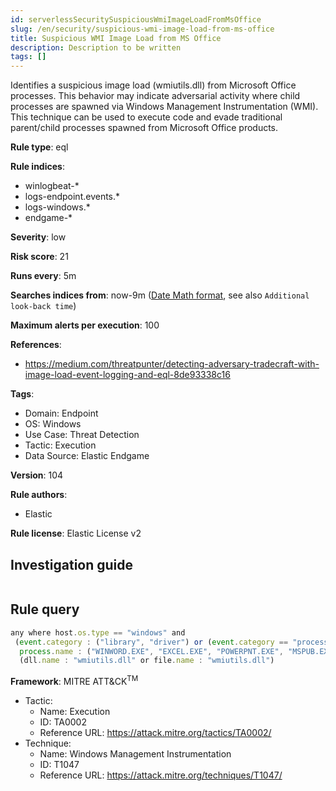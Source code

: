 ```yaml
---
id: serverlessSecuritySuspiciousWmiImageLoadFromMsOffice
slug: /en/security/suspicious-wmi-image-load-from-ms-office
title: Suspicious WMI Image Load from MS Office
description: Description to be written
tags: []
---
```


<div id="suspicious-wmi-image-load-from-ms-office"></div>

Identifies a suspicious image load (wmiutils.dll) from Microsoft Office processes. This behavior may indicate adversarial activity where child processes are spawned via Windows Management Instrumentation (WMI). This technique can be used to execute code and evade traditional parent/child processes spawned from Microsoft Office products.

**Rule type**: eql

**Rule indices**: 

* winlogbeat-*
* logs-endpoint.events.*
* logs-windows.*
* endgame-*

**Severity**: low

**Risk score**: 21

**Runs every**: 5m

**Searches indices from**: now-9m ([Date Math format](((ref))/common-options.html#date-math), see also <DocLink id="serverlessSecurityRulesUiCreate" section="set-the-rules-schedule">`Additional look-back time`</DocLink>)

**Maximum alerts per execution**: 100

**References**: 

* https://medium.com/threatpunter/detecting-adversary-tradecraft-with-image-load-event-logging-and-eql-8de93338c16

**Tags**: 

* Domain: Endpoint
* OS: Windows
* Use Case: Threat Detection
* Tactic: Execution
* Data Source: Elastic Endgame

**Version**: 104

**Rule authors**: 

* Elastic

**Rule license**: Elastic License v2

## Investigation guide

```markdown

```

## Rule query

```js
any where host.os.type == "windows" and
 (event.category : ("library", "driver") or (event.category == "process" and event.action : "Image loaded*")) and
  process.name : ("WINWORD.EXE", "EXCEL.EXE", "POWERPNT.EXE", "MSPUB.EXE", "MSACCESS.EXE") and
  (dll.name : "wmiutils.dll" or file.name : "wmiutils.dll")

```

**Framework**: MITRE ATT&CK<sup>TM</sup>

* Tactic:
    * Name: Execution
    * ID: TA0002
    * Reference URL: https://attack.mitre.org/tactics/TA0002/
* Technique:
    * Name: Windows Management Instrumentation
    * ID: T1047
    * Reference URL: https://attack.mitre.org/techniques/T1047/


